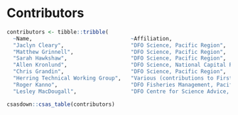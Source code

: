 \needspace{10\baselineskip}

# Contributors

```r
contributors <- tibble::tribble(
  ~Name,                               ~Affiliation,
  "Jaclyn Cleary",                     "DFO Science, Pacific Region",
  "Matthew Grinnell",                  "DFO Science, Pacific Region",
  "Sarah Hawkshaw",                    "DFO Science, Pacific Region",
  "Allen Kronlund",                    "DFO Science, National Capital Region",
  "Chris Grandin",                     "DFO Science, Pacific Region",
  "Herring Technical Working Group",   "Various (contributions to First Nations observations)",
  "Roger Kanno",                       "DFO Fisheries Management, Pacific Region (reviewer)",
  "Lesley MacDougall",                 "DFO Centre for Science Advice, Pacific Region (editor)")
```

```r
csasdown::csas_table(contributors)
```
